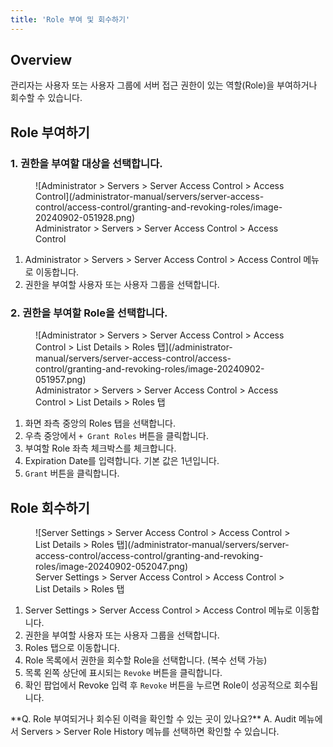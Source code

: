 ```yaml
---
title: 'Role 부여 및 회수하기'
---
```



## Overview

관리자는 사용자 또는 사용자 그룹에 서버 접근 권한이 있는 역할(Role)을 부여하거나 회수할 수 있습니다.


## Role 부여하기

### 1. 권한을 부여할 대상을 선택합니다.

<figure data-layout="center" data-align="center">
![Administrator &gt; Servers &gt; Server Access Control &gt; Access Control](/administrator-manual/servers/server-access-control/access-control/granting-and-revoking-roles/image-20240902-051928.png)
<figcaption>
Administrator &gt; Servers &gt; Server Access Control &gt; Access Control
</figcaption>
</figure>

1. Administrator &gt; Servers &gt; Server Access Control &gt; Access Control 메뉴로 이동합니다. 
2. 권한을 부여할 사용자 또는 사용자 그룹을 선택합니다. 

### 2. 권한을 부여할 Role을 선택합니다.

<figure data-layout="center" data-align="center">
![Administrator &gt; Servers &gt; Server Access Control &gt; Access Control &gt; List Details &gt; Roles 탭](/administrator-manual/servers/server-access-control/access-control/granting-and-revoking-roles/image-20240902-051957.png)
<figcaption>
Administrator &gt; Servers &gt; Server Access Control &gt; Access Control &gt; List Details &gt; Roles 탭
</figcaption>
</figure>

1. 화면 좌측 중앙의 Roles 탭을 선택합니다.
2. 우측 중앙에서 `+ Grant Roles` 버튼을 클릭합니다.
3. 부여할 Role 좌측 체크박스를 체크합니다.
4. Expiration Date를 입력합니다. 기본 값은 1년입니다.
5. `Grant` 버튼을 클릭합니다. 


## Role 회수하기

<figure data-layout="center" data-align="center">
![Server Settings &gt; Server Access Control &gt; Access Control &gt; List Details &gt; Roles 탭](/administrator-manual/servers/server-access-control/access-control/granting-and-revoking-roles/image-20240902-052047.png)
<figcaption>
Server Settings &gt; Server Access Control &gt; Access Control &gt; List Details &gt; Roles 탭
</figcaption>
</figure>

1. Server Settings &gt; Server Access Control &gt; Access Control 메뉴로 이동합니다. 
2. 권한을 부여할 사용자 또는 사용자 그룹을 선택합니다. 
3. Roles 탭으로 이동합니다.
4. Role 목록에서 권한을 회수할 Role을 선택합니다. (복수 선택 가능) 
5. 목록 왼쪽 상단에 표시되는 `Revoke` 버튼을 클릭합니다. 
6. 확인 팝업에서 Revoke 입력 후 `Revoke` 버튼을 누르면 Role이 성공적으로 회수됩니다. 

<Callout type="info">
**Q. Role 부여되거나 회수된 이력을 확인할 수 있는 곳이 있나요?**
A. Audit 메뉴에서 Servers &gt; Server Role History 메뉴를 선택하면 확인할 수 있습니다.
</Callout>
